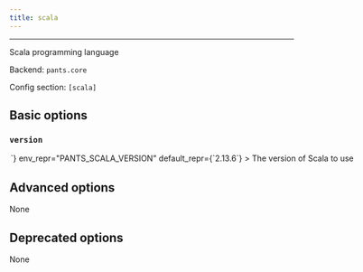 ```yaml
---
title: scala
---
```



---

Scala programming language

Backend: <span className="color--primary">`pants.core`</span>

Config section: <span className="color--primary">`[scala]`</span>

<span className={styles.options}>

## Basic options

### `version`

<Option
  cli_repr={`--scala-version=<str>`}
  env_repr="PANTS_SCALA_VERSION"
  default_repr={`2.13.6`}
>
  The version of Scala to use
</Option>

## Advanced options

None

## Deprecated options

None

</span>
